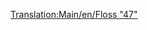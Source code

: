 [[Translation:Main/en/Floss "47"]]{{en/-}}{{Template:Поезда/Ru
|Image=[[File:en/Floss47.png]]
|Name=Floss "47"
|Cost=£ 21093 (1054650 р.)
|Speed=160 км/ч (100 миль/ч)
|Weight=112 т
|Power=2580 л.с. (1924 кВт)
|Annual=£ 2132 (106600 р.)
|Designed=1962
|Lifespan=22
|Capacity=нет
|Description=Этот великолепный образец локомотива заставит благоговейно трепетать перед своей скоростью и мощью тех, кто использует [[Main/ru/UU "37"|UU "37"]]. Будучи довольно дорогим, он намного превосходит возможности своих предшественников, и, возможно, является лучшим тепловозом.
|Real-life=[http://en.wikipedia.org/wiki/British_Rail_Class_47 British Rail Class 47]
}}